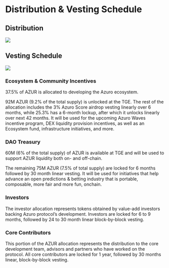 
# Distribution & Vesting Schedule

## Distribution

<Image
  src="/images/concepts/distribution.png"
  width={2000}
  height={1000}
/>

## Vesting Schedule

<Image
  src="/images/concepts/vesting.png"
  width={2000}
  height={1000}
/>

### Ecosystem & Community Incentives

37.5% of AZUR is allocated to developing the Azuro ecosystem.

92M AZUR (9.2% of the total supply) is unlocked at the TGE. The rest of the allocation includes the 3% Azuro Score airdrop vesting linearly over 6 months, while 25.3% has a 6-month lockup, after which it unlocks linearly over next 42 months. It will be used for the upcoming Azuro Waves incentive program, DEX liquidity provision incentives, as well as an Ecosystem fund, infrastructure initiatives, and more.

### DAO Treasury

60M (6% of the total supply) of AZUR is available at TGE and will be used to support AZUR liquidity both on- and off-chain.

The remaining 75M AZUR (7.5% of total supply) are locked for 6 months followed by 30 month linear vesting. It will be used for initiatives that help advance an open predictions & betting industry that is portable, composable, more fair and more fun, onchain.

### Investors

The investor allocation represents tokens obtained by value-add investors backing Azuro protocol’s development. Investors are locked for 6 to 9 months, followed by 24 to 30 month linear block-by-block vesting.

### Core Contributors

This portion of the AZUR allocation represents the distribution to the core development team, advisors and partners who have worked on the protocol. All core contributors are locked for 1 year, followed by 30 months linear, block-by-block vesting.